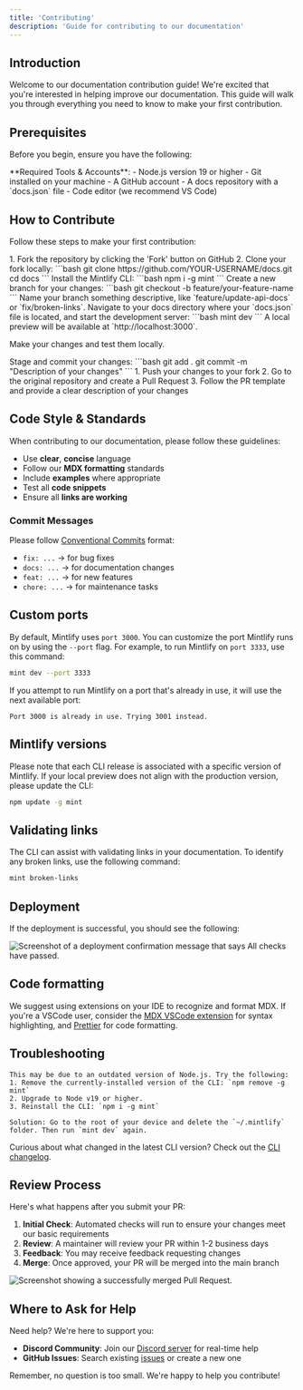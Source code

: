 ```yaml
---
title: 'Contributing'
description: 'Guide for contributing to our documentation'
---
```


## Introduction

Welcome to our documentation contribution guide! We're excited that you're interested in helping improve our documentation. This guide will walk you through everything you need to know to make your first contribution.

## Prerequisites

Before you begin, ensure you have the following:

<Info>
  **Required Tools & Accounts**:
  - Node.js version 19 or higher
  - Git installed on your machine
  - A GitHub account
  - A docs repository with a `docs.json` file
  - Code editor (we recommend VS Code)
</Info>

## How to Contribute

Follow these steps to make your first contribution:

<Steps>
<Step title="Fork and Clone">
1. Fork the repository by clicking the 'Fork' button on GitHub
2. Clone your fork locally:
```bash
git clone https://github.com/YOUR-USERNAME/docs.git
cd docs
```
</Step>

<Step title="Set Up Development Environment">
Install the Mintlify CLI:
```bash
npm i -g mint
```
</Step>

<Step title="Create a Branch">
Create a new branch for your changes:
```bash
git checkout -b feature/your-feature-name
```
Name your branch something descriptive, like `feature/update-api-docs` or `fix/broken-links`.
</Step>

<Step title="Make Changes">
Navigate to your docs directory where your `docs.json` file is located, and start the development server:
```bash
mint dev
```
A local preview will be available at `http://localhost:3000`.

Make your changes and test them locally.
</Step>

<Step title="Commit Changes">
Stage and commit your changes:
```bash
git add .
git commit -m "Description of your changes"
```
</Step>

<Step title="Submit Pull Request">
1. Push your changes to your fork
2. Go to the original repository and create a Pull Request
3. Follow the PR template and provide a clear description of your changes
</Step>
</Steps>

## Code Style & Standards

When contributing to our documentation, please follow these guidelines:

- Use **clear**, **concise** language
- Follow our **MDX formatting** standards
- Include **examples** where appropriate
- Test all **code snippets**
- Ensure all **links are working**

### Commit Messages
Please follow [Conventional Commits](https://www.conventionalcommits.org/) format:
- `fix: ...` → for bug fixes  
- `docs: ...` → for documentation changes  
- `feat: ...` → for new features  
- `chore: ...` → for maintenance tasks  


## Custom ports

By default, Mintlify uses `port 3000`. You can customize the port Mintlify runs on by using the `--port` flag. For example, to run Mintlify on `port 3333`, use this command:

```bash
mint dev --port 3333
```

If you attempt to run Mintlify on a port that's already in use, it will use the next available port:

```
Port 3000 is already in use. Trying 3001 instead.
```

## Mintlify versions

Please note that each CLI release is associated with a specific version of Mintlify. If your local preview does not align with the production version, please update the CLI:

```bash
npm update -g mint

```

## Validating links

The CLI can assist with validating links in your documentation. To identify any broken links, use the following command:

```bash
mint broken-links
```

## Deployment

If the deployment is successful, you should see the following:

<Frame>
  <img src="/images/checks-passed.png" alt="Screenshot of a deployment confirmation message that says All checks have passed." style={{ borderRadius: '0.5rem' }} />
</Frame>

## Code formatting

We suggest using extensions on your IDE to recognize and format MDX. If you're a VSCode user, consider the [MDX VSCode extension](https://marketplace.visualstudio.com/items?itemName=unifiedjs.vscode-mdx) for syntax highlighting, and [Prettier](https://marketplace.visualstudio.com/items?itemName=esbenp.prettier-vscode) for code formatting.

## Troubleshooting

<AccordionGroup>
  <Accordion title='Error: Could not load the "sharp" module using the darwin-arm64 runtime'>

    This may be due to an outdated version of Node.js. Try the following:
    1. Remove the currently-installed version of the CLI: `npm remove -g mint`
    2. Upgrade to Node v19 or higher.
    3. Reinstall the CLI: `npm i -g mint`
  </Accordion>

  <Accordion title="Issue: Encountering an unknown error">

    Solution: Go to the root of your device and delete the `~/.mintlify` folder. Then run `mint dev` again.
  </Accordion>
</AccordionGroup>

Curious about what changed in the latest CLI version? Check out the [CLI changelog](https://www.npmjs.com/package/mintlify?activeTab=versions).

## Review Process

Here's what happens after you submit your PR:

1. **Initial Check**: Automated checks will run to ensure your changes meet our basic requirements
2. **Review**: A maintainer will review your PR within 1-2 business days
3. **Feedback**: You may receive feedback requesting changes
4. **Merge**: Once approved, your PR will be merged into the main branch

<Frame>
  <img src="/images/pr-merged.png" alt="Screenshot showing a successfully merged Pull Request." style={{ borderRadius: '0.5rem' }} />
</Frame>

## Where to Ask for Help

Need help? We're here to support you:

- **Discord Community**: Join our [Discord server](https://discord.gg/GATkRyzt) for real-time help
- **GitHub Issues**: Search existing [issues](https://github.com/Alchemyst-ai/docs/issues) or create a new one

Remember, no question is too small. We're happy to help you contribute!
